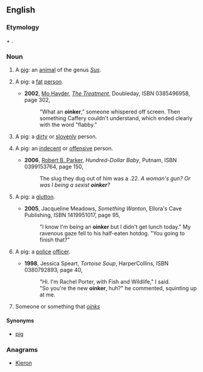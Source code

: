 ==English==

===Etymology===
{{term|oink|Oink}} + {{term|-er}}.
===Noun===
{{en-noun|s|-}}
# {{slang|countable}} A [[pig]]: an [[animal]] of the genus ''[[Sus]]''.
# {{derogatory|_|slang|countable}} A pig: a [[fat]] [[person]].
#* '''2002''', [[w:Mo Hayder|Mo Hayder]], ''[[w:The Treatment|The Treatment]]'', Doubleday, ISBN 0385496958, page 302,
#*:"What an '''oinker'''," someone whispered off screen. Then something Caffery couldn't understand, which ended clearly with the word "flabby."
# {{derogatory|_|slang|countable}} A pig: a [[dirty]] or [[slovenly]] person.
# {{derogatory|_|slang|countable}} A pig: an [[indecent]] or [[offensive]] person.
#* '''2006''', [[w:Robert B. Parker|Robert B. Parker]], ''Hundred-Dollar Baby'', Putnam, ISBN 0399153764, page 150,
#*: The slug they dug out of him was a .22. ''A woman's gun? Or was I being a sexist '''oinker'''?''
# {{derogatory|_|slang|countable}} A pig: a [[glutton]].
#* '''2005''', Jacqueline Meadows, ''Something Wanton'', Ellora's Cave Publishing, ISBN 1419951017, page 95,
#*:"I know I'm being an '''oinker''' but I didn't get lunch today." My ravenous gaze fell to his half-eaten hotdog. "You going to finish that?"
# {{derogatory|_|slang|countable}} A pig: a [[police]] [[officer]].
#* '''1998''', Jessica Speart, ''Tortoise Soup'', HarperCollins, ISBN 0380792893, page 40,
#*:"Hi. I'm Rachel Porter, with Fish and Wildlife," I said.
#*:"So you're the new '''oinker''', huh?" he commented, squinting up at me.
# Someone or something that ''[[oink]]s''
====Synonyms====
* {{sense|all senses}} [[pig]]

===Anagrams===
* [[Kieron#English|Kieron]]